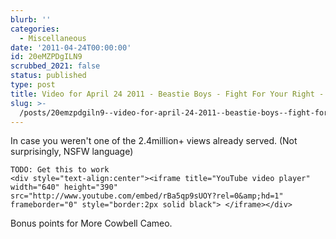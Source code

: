 ```yaml
---
blurb: ''
categories:
  - Miscellaneous
date: '2011-04-24T00:00:00'
id: 20eMZPDgILN9
scrubbed_2021: false
status: published
type: post
title: Video for April 24 2011 - Beastie Boys - Fight For Your Right - Revisited
slug: >-
  /posts/20emzpdgiln9--video-for-april-24-2011--beastie-boys--fight-for-your-right--revisited
---
```


In case you weren't one of the 2.4million+ views already served. (Not surprisingly, NSFW language)

```
TODO: Get this to work
<div style="text-align:center"><iframe title="YouTube video player" width="640" height="390" src="http://www.youtube.com/embed/rBa5qp9sUOY?rel=0&amp;hd=1" frameborder="0" style="border:2px solid black"> </iframe></div>
```

Bonus points for More Cowbell Cameo.
